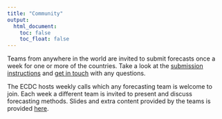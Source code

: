 ```yaml
---
title: "Community"
output:
  html_document:
    toc: false
    toc_float: false
---
```

Teams from anywhere in the world are invited to submit forecasts once a week for one or more of the countries. Take a look at the [submission instructions](https://github.com/epiforecasts/covid19-forecast-hub-europe/wiki) and [get in touch](contact.html) with any questions.


The ECDC hosts weekly calls which any forecasting team is welcome to join. Each week a different team is invited to present and discuss forecasting methods. Slides and extra content provided by the teams is provided [here](https://github.com/epiforecasts/covid19-forecast-hub-europe/tree/main/presentations).
